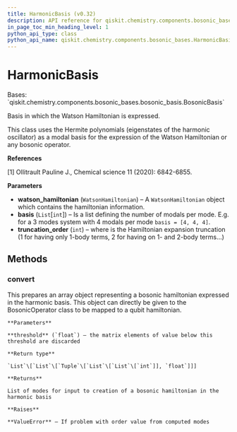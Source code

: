 ```yaml
---
title: HarmonicBasis (v0.32)
description: API reference for qiskit.chemistry.components.bosonic_bases.HarmonicBasis in qiskit v0.32
in_page_toc_min_heading_level: 1
python_api_type: class
python_api_name: qiskit.chemistry.components.bosonic_bases.HarmonicBasis
---
```


# HarmonicBasis

<Class id="qiskit.chemistry.components.bosonic_bases.HarmonicBasis" isDedicatedPage={true} github="https://github.com/qiskit-community/qiskit-aqua/tree/stable/0.9/qiskit/chemistry/components/bosonic_bases/harmonic_basis.py" signature="HarmonicBasis(watson_hamiltonian, basis, truncation_order=3)" modifiers="class">
  Bases: `qiskit.chemistry.components.bosonic_bases.bosonic_basis.BosonicBasis`

  Basis in which the Watson Hamiltonian is expressed.

  This class uses the Hermite polynomials (eigenstates of the harmonic oscillator) as a modal basis for the expression of the Watson Hamiltonian or any bosonic operator.

  **References**

  \[1] Ollitrault Pauline J., Chemical science 11 (2020): 6842-6855.

  **Parameters**

  *   **watson\_hamiltonian** (`WatsonHamiltonian`) – A `WatsonHamiltonian` object which contains the hamiltonian information.
  *   **basis** (`List`\[`int`]) – Is a list defining the number of modals per mode. E.g. for a 3 modes system with 4 modals per mode `basis = [4, 4, 4]`.
  *   **truncation\_order** (`int`) – where is the Hamiltonian expansion truncation (1 for having only 1-body terms, 2 for having on 1- and 2-body terms…)

  ## Methods

  <span id="qiskit-chemistry-components-bosonic-bases-harmonicbasis-convert" />

  ### convert

  <Function id="qiskit.chemistry.components.bosonic_bases.HarmonicBasis.convert" signature="HarmonicBasis.convert(threshold=1e-06)">
    This prepares an array object representing a bosonic hamiltonian expressed in the harmonic basis. This object can directly be given to the BosonicOperator class to be mapped to a qubit hamiltonian.

    **Parameters**

    **threshold** (`float`) – the matrix elements of value below this threshold are discarded

    **Return type**

    `List`\[`List`\[`Tuple`\[`List`\[`List`\[`int`]], `float`]]]

    **Returns**

    List of modes for input to creation of a bosonic hamiltonian in the harmonic basis

    **Raises**

    **ValueError** – If problem with order value from computed modes
  </Function>
</Class>


